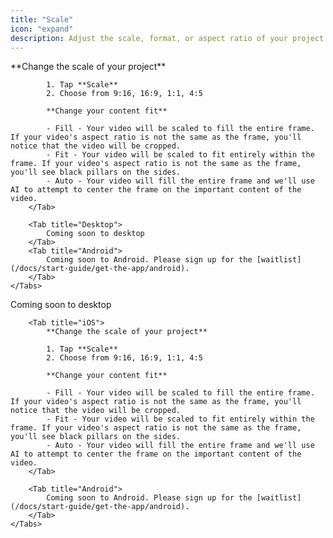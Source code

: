 ```yaml
---
title: "Scale"
icon: "expand"
description: Adjust the scale, format, or aspect ratio of your project
---
```


<div id="ios-tab">
    <Tabs>
        <Tab title="iOS">
            **Change the scale of your project**

            1. Tap **Scale**
            2. Choose from 9:16, 16:9, 1:1, 4:5

            **Change your content fit**

            - Fill - Your video will be scaled to fill the entire frame. If your video's aspect ratio is not the same as the frame, you'll notice that the video will be cropped.
            - Fit - Your video will be scaled to fit entirely within the frame. If your video's aspect ratio is not the same as the frame, you'll see black pillars on the sides.
            - Auto - Your video will fill the entire frame and we'll use AI to attempt to center the frame on the important content of the video.
        </Tab>

        <Tab title="Desktop">
            Coming soon to desktop
        </Tab>
        <Tab title="Android">
            Coming soon to Android. Please sign up for the [waitlist](/docs/start-guide/get-the-app/android).
        </Tab>
    </Tabs>
</div>

<div id="desktop-tab">
    <Tabs>
        <Tab title="Desktop">
            Coming soon to desktop
        </Tab>

        <Tab title="iOS">
            **Change the scale of your project**

            1. Tap **Scale**
            2. Choose from 9:16, 16:9, 1:1, 4:5

            **Change your content fit**

            - Fill - Your video will be scaled to fill the entire frame. If your video's aspect ratio is not the same as the frame, you'll notice that the video will be cropped.
            - Fit - Your video will be scaled to fit entirely within the frame. If your video's aspect ratio is not the same as the frame, you'll see black pillars on the sides.
            - Auto - Your video will fill the entire frame and we'll use AI to attempt to center the frame on the important content of the video.
        </Tab>
        
        <Tab title="Android">
            Coming soon to Android. Please sign up for the [waitlist](/docs/start-guide/get-the-app/android).
        </Tab>
    </Tabs>
</div>